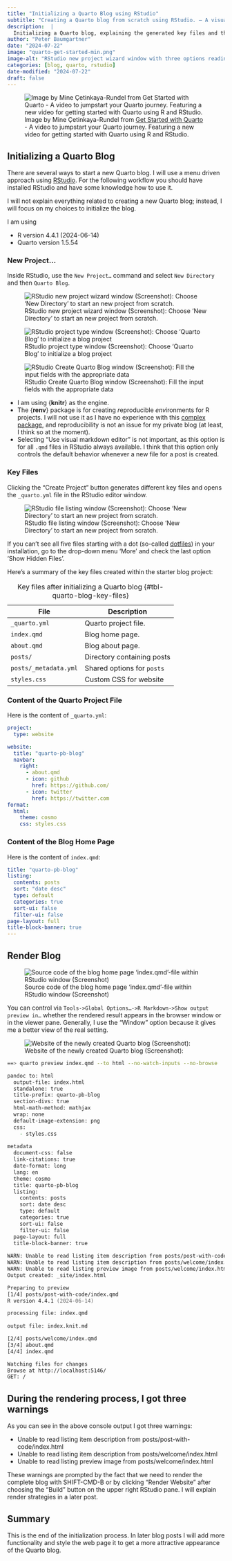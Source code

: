 ```yaml
---
title: "Initializing a Quarto Blog using RStudio"
subtitle: "Creating a Quarto blog from scratch using RStudio. – A visual guide."
description:  |
  Initializing a Quarto blog, explaining the generated key files and the starting content of the Quarto project file `_quarto.yml` and the blog homepage file `index.qmd`.  
author: "Peter Baumgartner"
date: "2024-07-22"
image: "quarto-get-started-min.png"
image-alt: "RStudio new project wizard window with three options reading from the top: New Directory - Start a project in a brand new working directory; Existing Directory - Associate a project with an existing working directory; Version Control - Checkout a project from a version control repository."
categories: [blog, quarto, rstudio]
date-modified: "2024-07-22"
draft: false
---
```


![Image by Mine Çetinkaya-Rundel from [Get Started with Quarto](https://quarto.org/docs/blog/posts/2023-05-15-get-started) - A video
to jumpstart your Quarto journey. Featuring a new video for getting
started with Quarto using R and
RStudio.](quarto-get-started-min.png)

## Initializing a Quarto Blog

There are several ways to start a new Quarto blog. I will use a menu
driven approach using
[RStudio](https://posit.co/products/open-source/rstudio/ "RStudio is an integrated development environment (IDE) for R and Python").
For the following workflow you should have installed RStudio and have
some knowledge how to use it.

I will not explain everything related to creating a new Quarto blog;
instead, I will focus on my choices to initialize the blog.

I am using

-   R version 4.4.1 (2024-06-14)
-   Quarto version 1.5.54

### New Project…

Inside RStudio, use the `New Project…` command and select
`New Directory` and then `Quarto Blog`.

![RStudio new project wizard window (Screenshot): Choose 'New Directory'
to start an new project from
scratch.](creating-quarto-blog-1-min.png){#fig-new-project-wizard group="initialize-blog"
fig-alt="RStudio new project wizard window with three options reading from the top: New Directory - Start a project in a brand new working directory; Existing Directory - Associate a project with an existing working directory; Version Control - Checkout a project from a version control repository."
fig-align="center"}

![RStudio project type window (Screenshot): Choose 'Quarto Blog' to
initialize a blog
project](creating-quarto-blog-2-min.png){#fig-new-blog-project-window group="initialize-blog"
fig-alt="The Project Type dialog window lists the choices for new project. The first seven options are visible: New Project, R Package, Shiny Application, Quarto Project, Quarto Website, Quarto Blog, Quarto Book. (From top to the bottom. Top left is a button 'Back' for returning to the previous dialog window. Bottom right is a 'Cancel' button to stop the initialization process."
fig-align="center"}

![RStudio Create Quarto Blog window (Screenshot): Fill the input fields
with the appropriate
data](creating-quarto-blog-3-min.png){#fig-create-blog-window group="initialize-blog"
fig-alt="The 'Create quarto Blog' dialog window requires a file name for the directory of the repository, titled 'Directory name', a directory where the project will be created, titled 'create project as subdirectory of:' with a 'Browse' button to the right, a drop down menu selecting 'Knitr' as the current option, titled 'Engine', three lines of check boxes, titled 'Create a git repository' (checked), 'Use renv with this project' and 'Use visual markdown editor'. The last option is followed by a question sign to get more information about the choice of a visual markdown editor. Top left in the dialog window is a button 'Back' for returning to the previous dialog window. Bottom left is a check box 'Open in a new session', Bottom right are a 'Create Project' button followed by a 'Cancel' button for stopping the initialization process."
fig-align="center"}

-   I am using {**knitr**} as the engine.
-   The {**renv**} package is for creating *r*eproducible *env*ironments
    for R projects. I will not use it as I have no experience with this
    [complex package](https://rstudio.github.io/renv/), and
    reproducibility is not an issue for my private blog (at least, I
    think so at the moment).
-   Selecting "Use visual markdown editor" is not important, as this
    option is for all `.qmd` files in RStudio always available. I think
    that this option only controls the default behavior whenever a new
    file for a post is created.

### Key Files

Clicking the "Create Project" button generates different key files and
opens the `_quarto.yml` file in the RStudio editor window.

![RStudio file listing window (Screenshot): Choose 'New Directory' to
start an new project from
scratch.](generated-files-at-start-min.png){#fig-rstudio-file-listing-window group="initialize-blog"
fig-alt="At the top of the screenshot there are six tabs. From left to the right: 'Files', 'Plots', 'Packages', 'Help', 'Viewer', 'Presentation' with the 'Files' tab active. Under the tabs are several buttons. From left to the right: 'New Folder', 'New Blank File', 'Delete', 'Rename' and a drop down menu 'More'. Under these buttons is the full path to the active directory 'Home>Documents>Meine-Repos>quarto-pb-blog' where each subdirectory is an active link. Under this line starts the file listing with 'Name', 'Size' and 'Modified' columns. Each line of file names starts with an (unchecked) check box, and an appropriate icon. From top to bottom: _freeze, _quarto.yml, _site, .git, .gitignore, .quarto, .Rhistory, .Rproj.use, about.qmd, index.qmd, posts, profile.jpg, quarto-pb-blog.Rproj, style.css."
fig-align="center"}

If you can't see all five files starting with a dot (so-called
[dotfiles](https://en.wikipedia.org/wiki/Hidden_file_and_hidden_directory#Unix_and_Unix-like_environments "Hidden folders an files in UNIX-Like systems start with a dot in their file names")) in your installation, go to the drop-down menu 'More' and check the last option 'Show Hidden
Files'.

Here’s a summary of the key files created within the starter blog
project:

| File                  | Description                |
|-----------------------|----------------------------|
| `_quarto.yml`         | Quarto project file.       |
| `index.qmd`           | Blog home page.            |
| `about.qmd`           | Blog about page.           |
| `posts/`              | Directory containing posts |
| `posts/_metadata.yml` | Shared options for `posts` |
| `styles.css`          | Custom CSS for website     |

: Key files after initializing a Quarto blog
{#tbl-quarto-blog-key-files}

### Content of the Quarto Project File

Here is the content of `_quarto.yml`:

``` .yml
project:
  type: website

website:
  title: "quarto-pb-blog"
  navbar:
    right:
      - about.qmd
      - icon: github
        href: https://github.com/
      - icon: twitter
        href: https://twitter.com
format:
  html:
    theme: cosmo
    css: styles.css
```

### Content of the Blog Home Page

Here is the content of `index.qmd`:

``` .yml
title: "quarto-pb-blog"
listing:
  contents: posts
  sort: "date desc"
  type: default
  categories: true
  sort-ui: false
  filter-ui: false
page-layout: full
title-block-banner: true
---
```

## Render Blog

![Source code of the blog home page 'index.qmd'-file within RStudio
window
(Screenshot)](click-render-button-first-time-min.png){#fig-source-code-blog-home-page group="initialize-blog"
fig-alt="The screenshot shows a part of the RStudio source code window with two file tabs 'index.qmd' (active) and '_quarto.yml'. Below is a line of partly disabled buttons where the focus is on the 'Render' button that has below a tip tool saying 'Render the current document (SHIFT-CMD-K)'"
fig-align="center"}

You can control via
`Tools->Global Options…->R Markdown->Show output preview in…` whether
the rendered result appears in the browser window or in the viewer pane.
Generally, I use the "Window" option because it gives me a better view
of the real setting.

![Website of the newly created Quarto blog
(Screenshot):](rendered-blog-first-time-min.png){#fig-blog-listing-start-page group="initialize-blog"
fig-alt="The webpage lists two dummy blog post with three columns: From left to the right: Date and author; blog post title, category buttons and a short description; a small image. On the right margin is a list of categories displayed with their frequency in parenthesis. The title header of the website consists of two lines: Left top: Name of the Quarto blog so far 'quarto-pb-blog', Right top: 'About' followed by icons for GitHub, Twitter and search engine."
fig-align="center"}

``` .zsh
==> quarto preview index.qmd --to html --no-watch-inputs --no-browse

pandoc to: html
  output-file: index.html
  standalone: true
  title-prefix: quarto-pb-blog
  section-divs: true
  html-math-method: mathjax
  wrap: none
  default-image-extension: png
  css:
    - styles.css
  
metadata
  document-css: false
  link-citations: true
  date-format: long
  lang: en
  theme: cosmo
  title: quarto-pb-blog
  listing:
    contents: posts
    sort: date desc
    type: default
    categories: true
    sort-ui: false
    filter-ui: false
  page-layout: full
  title-block-banner: true
  
WARN: Unable to read listing item description from posts/post-with-code/index.html
WARN: Unable to read listing item description from posts/welcome/index.html
WARN: Unable to read listing preview image from posts/welcome/index.html
Output created: _site/index.html

Preparing to preview
[1/4] posts/post-with-code/index.qmd
R version 4.4.1 (2024-06-14)

processing file: index.qmd
                                                                                                            
output file: index.knit.md

[2/4] posts/welcome/index.qmd
[3/4] about.qmd
[4/4] index.qmd

Watching files for changes
Browse at http://localhost:5146/
GET: /
```

::: {.callout-warning collapse="true"}
## During the rendering process, I got three warnings

As you can see in the above console output I got three warnings:

-   Unable to read listing item description from
    posts/post-with-code/index.html
-   Unable to read listing item description from
    posts/welcome/index.html
-   Unable to read listing preview image from posts/welcome/index.html
:::

These warnings are prompted by the fact that we need to render the
complete blog with SHIFT-CMD-B or by clicking "Render Website" after
choosing the "Build" button on the upper right RStudio pane. I will
explain render strategies in a later post.

## Summary

This is the end of the initialization process. In later blog posts I
will add more functionality and style the web page it to get a more
attractive appearance of the Quarto blog.
